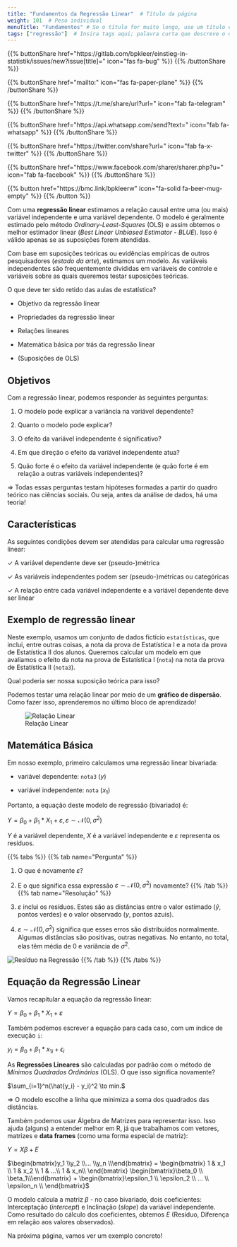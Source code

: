 ```yaml
---
title: "Fundamentos da Regressão Linear"  # Título da página
weight: 101  # Peso individual
menuTitle: "Fundamentos" # Se o título for muito longo, use um título curto aqui
tags: ["regressão"]  # Insira tags aqui; palavra curta que descreve o que acontece na página
---
```


{{% buttonShare href=\"https\:\/\/gitlab.com\/bpkleer\/einstieg-in-statistik\/issues\/new?issue[title]=\" icon=\"fas fa-bug\" %}} {{% /buttonShare %}} 

{{% buttonShare href=\"mailto\:\" icon=\"fas fa-paper-plane\" %}} {{% /buttonShare %}}

{{% buttonShare href=\"https\:\/\/t.me\/share\/url?url=\" icon=\"fab fa-telegram\" %}} {{% /buttonShare %}}

{{% buttonShare href=\"https\:\/\/api.whatsapp.com\/send?text=\" icon=\"fab fa-whatsapp\" %}} {{% /buttonShare %}}

{{% buttonShare href=\"https\:\/\/twitter.com\/share?url=\" icon=\"fab fa-x-twitter\" %}} {{% /buttonShare %}}

{{% buttonShare href=\"https\:\/\/www.facebook.com\/sharer\/sharer.php?u=\" icon=\"fab fa-facebook\" %}} {{% /buttonShare %}}

{{% button href=\"https\:\/\/bmc.link\/bpkleerw\" icon=\"fa-solid fa-beer-mug-empty\" %}} {{% /button %}}

Com uma **regressão linear** estimamos a relação causal entre uma (ou mais) variável independente e uma variável dependente. O modelo é geralmente estimado pelo método *Ordinary-Least-Squares* (OLS) e assim obtemos o melhor estimador linear (*Best Linear Unbiased Estimator - BLUE*). Isso é válido apenas se as suposições forem atendidas.

Com base em suposições teóricas ou evidências empíricas de outros pesquisadores (*estado da arte*), estimamos um modelo. As variáveis independentes são frequentemente divididas em variáveis de controle e variáveis sobre as quais queremos testar suposições teóricas.

O que deve ter sido retido das aulas de estatística?

- Objetivo da regressão linear

- Propriedades da regressão linear

- Relações lineares

- Matemática básica por trás da regressão linear

- (Suposições de OLS)

## Objetivos
Com a regressão linear, podemos responder às seguintes perguntas:

1. O modelo pode explicar a variância na variável dependente?

2. Quanto o modelo pode explicar?

3. O efeito da variável independente é significativo?

4. Em que direção o efeito da variável independente atua?

5. Quão forte é o efeito da variável independente (e quão forte é em relação a outras variáveis independentes)?

$\Rightarrow$ Todas essas perguntas testam hipóteses formadas a partir do quadro teórico nas ciências sociais. Ou seja, antes da análise de dados, há uma teoria!

## Características
As seguintes condições devem ser atendidas para calcular uma regressão linear:

$\checkmark$ A variável dependente deve ser (pseudo-)métrica

$\checkmark$ As variáveis independentes podem ser (pseudo-)métricas ou categóricas

$\checkmark$ A relação entre cada variável independente e a variável dependente deve ser linear

## Exemplo de regressão linear
Neste exemplo, usamos um conjunto de dados fictício `estatísticas`, que inclui, entre outras coisas, a nota da prova de Estatística I e a nota da prova de Estatística II dos alunos. Queremos calcular um modelo em que avaliamos o efeito da nota na prova de Estatística I (`nota`) na nota da prova de Estatística II (`nota3`).

Qual poderia ser nossa suposição teórica para isso?

Podemos testar uma relação linear por meio de um **gráfico de dispersão**. Como fazer isso, aprenderemos no último bloco de aprendizado!

![Relação Linear](../img/reg1.png)

## Matemática Básica
Em nosso exemplo, primeiro calculamos uma regressão linear bivariada:

- variável dependente: `nota3` ($y$)

- variável independente: `nota` ($x_1$)

Portanto, a equação deste modelo de regressão (bivariado) é:

$Y = \beta_0 + \beta_1 * X_1 + \varepsilon, \varepsilon \sim \mathcal{N}(0, \sigma^2)$

$Y$ é a variável dependente, $X$ é a variável independente e $\varepsilon$ representa os resíduos.

{{% tabs %}}
{{% tab name=\"Pergunta\" %}}

1. O que é novamente $\varepsilon$?

2. E o que significa essa expressão $\varepsilon \sim \mathcal{N}(0, \sigma^2)$ novamente?
{{% /tab %}}
{{% tab name=\"Resolução\" %}}
1. $\varepsilon$ inclui os resíduos. Estes são as distâncias entre o valor estimado ($\hat{y}$, pontos verdes) e o valor observado ($y$, pontos azuis).

2. $\varepsilon \sim \mathcal{N}(0, \sigma^2)$ significa que esses erros são distribuídos normalmente. Algumas distâncias são positivas, outras negativas. No entanto, no total, elas têm média de $0$ e variância de $\sigma^2$.

![Resíduo na Regressão](../img/reg4.png)
{{% /tab %}}
{{% /tabs %}}

## Equação da Regressão Linear
Vamos recapitular a equação da regressão linear:

$Y = \beta_0 + \beta_1*X_1 + \varepsilon$

Também podemos escrever a equação para cada caso, com um índice de execução `i`:

$y_i = \beta_0 + \beta_1 * {x_1}_i + \epsilon_i$

As **Regressões Lineares** são calculadas por padrão com o método de *Mínimos Quadrados Ordinários* (OLS). O que isso significa novamente?

$\sum_{i=1}^n(\hat{y_i} - y_i)^2 \to min.$

$\Rightarrow$ O modelo escolhe a linha que minimiza a soma dos quadrados das distâncias.

Também podemos usar Álgebra de Matrizes para representar isso. Isso ajuda (alguns) a entender melhor em R, já que trabalhamos com vetores, matrizes e **data frames** (como uma forma especial de matriz):

$Y = X\beta + E$

$\begin{bmatrix}y_1 \\y_2 \\... \\y_n \\\end{bmatrix} = \begin{bmatrix} 1 & x_1 \\ 1 & x_2 \\ 1 & ...\\ 1 & x_n\\ \end{bmatrix} \begin{bmatrix}\beta_0 \\ \beta_1\\\end{bmatrix} + \begin{bmatrix}\epsilon_1 \\ \epsilon_2 \\ ... \\ \epsilon_n \\ \end{bmatrix}$

O modelo calcula a matriz $\beta$ - no caso bivariado, dois coeficientes: Interceptação (*intercept*) e Inclinação (*slope*) da variável independente. Como resultado do cálculo dos coeficientes, obtemos $E$ (Resíduo, Diferença em relação aos valores observados).

Na próxima página, vamos ver um exemplo concreto!
